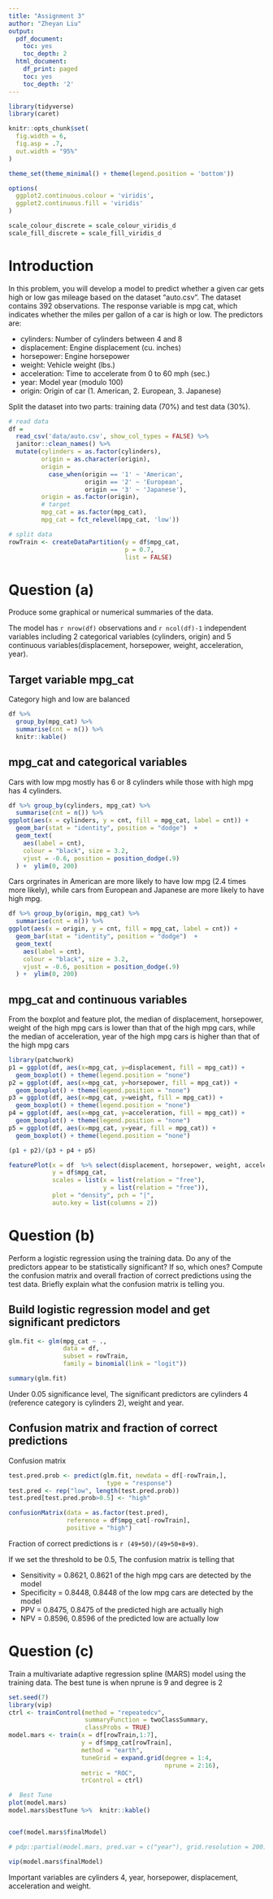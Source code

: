```yaml
---
title: "Assignment 3"
author: "Zheyan Liu"
output:
  pdf_document:
    toc: yes
    toc_depth: 2
  html_document:
    df_print: paged
    toc: yes
    toc_depth: '2'
--- 
```


```r
library(tidyverse)
library(caret)

knitr::opts_chunk$set(
  fig.width = 6,
  fig.asp = .7,
  out.width = "95%"
)

theme_set(theme_minimal() + theme(legend.position = 'bottom'))

options(
  ggplot2.continuous.colour = 'viridis',
  ggplot2.continuous.fill = 'viridis'
)

scale_colour_discrete = scale_colour_viridis_d
scale_fill_discrete = scale_fill_viridis_d
```

# Introduction

In this problem, you will develop a model to predict whether a given car gets high or
low gas mileage based on the dataset “auto.csv”. The dataset contains 392 observations.
The response variable is mpg cat, which indicates whether the miles per gallon of a car is
high or low. The predictors are:

* cylinders: Number of cylinders between 4 and 8
* displacement: Engine displacement (cu. inches)
* horsepower: Engine horsepower
* weight: Vehicle weight (lbs.)
* acceleration: Time to accelerate from 0 to 60 mph (sec.)
* year: Model year (modulo 100)
* origin: Origin of car (1. American, 2. European, 3. Japanese)

Split the dataset into two parts: training data (70%) and test data (30%).

```r
# read data
df = 
  read_csv('data/auto.csv', show_col_types = FALSE) %>% 
  janitor::clean_names() %>% 
  mutate(cylinders = as.factor(cylinders),
         origin = as.character(origin),
         origin = 
           case_when(origin == '1' ~ 'American',
                     origin == '2' ~ 'European',
                     origin == '3' ~ 'Japanese'),
         origin = as.factor(origin),
         # target
         mpg_cat = as.factor(mpg_cat),
         mpg_cat = fct_relevel(mpg_cat, 'low'))

# split data
rowTrain <- createDataPartition(y = df$mpg_cat,
                                p = 0.7,
                                list = FALSE)
```

# Question (a)

Produce some graphical or numerical summaries of the data.

The model has `r nrow(df)` observations and `r ncol(df)-1` independent variables including 2 categorical variables (cylinders, origin) and 5 continuous variables(displacement, horsepower, weight, acceleration, year).

## Target variable mpg_cat

Category high and low are balanced

```r
df %>% 
  group_by(mpg_cat) %>% 
  summarise(cnt = n()) %>% 
  knitr::kable()
```


## mpg_cat and categorical variables

Cars with low mpg mostly has 6 or 8 cylinders while those with high mpg has 4 cylinders.


```r
df %>% group_by(cylinders, mpg_cat) %>% 
  summarise(cnt = n()) %>% 
ggplot(aes(x = cylinders, y = cnt, fill = mpg_cat, label = cnt)) + 
  geom_bar(stat = "identity", position = "dodge")  +
  geom_text(
    aes(label = cnt),
    colour = "black", size = 3.2,
    vjust = -0.6, position = position_dodge(.9)
  ) +  ylim(0, 200)
```

Cars orgrinates in American are more likely to have low mpg (2.4 times more likely), while cars from European and Japanese are more likely to have high mpg.

```r

df %>% group_by(origin, mpg_cat) %>% 
  summarise(cnt = n()) %>% 
ggplot(aes(x = origin, y = cnt, fill = mpg_cat, label = cnt)) + 
  geom_bar(stat = "identity", position = "dodge")  +
  geom_text(
    aes(label = cnt),
    colour = "black", size = 3.2,
    vjust = -0.6, position = position_dodge(.9)
  ) +  ylim(0, 200)

```


## mpg_cat and continuous variables

From the boxplot and feature plot, the median of displacement, horsepower, weight of the high mpg cars is lower than that of the high mpg cars, while the median of acceleration, year of the high mpg cars is higher than that of the high mpg cars


```r
library(patchwork)
p1 = ggplot(df, aes(x=mpg_cat, y=displacement, fill = mpg_cat)) + 
  geom_boxplot() + theme(legend.position = "none")
p2 = ggplot(df, aes(x=mpg_cat, y=horsepower, fill = mpg_cat)) + 
  geom_boxplot() + theme(legend.position = "none") 
p3 = ggplot(df, aes(x=mpg_cat, y=weight, fill = mpg_cat)) + 
  geom_boxplot() + theme(legend.position = "none") 
p4 = ggplot(df, aes(x=mpg_cat, y=acceleration, fill = mpg_cat)) + 
  geom_boxplot() + theme(legend.position = "none") 
p5 = ggplot(df, aes(x=mpg_cat, y=year, fill = mpg_cat)) + 
  geom_boxplot() + theme(legend.position = "none") 

(p1 + p2)/(p3 + p4 + p5)
```

```r
featurePlot(x = df  %>% select(displacement, horsepower, weight, acceleration, year), 
            y = df$mpg_cat,
            scales = list(x = list(relation = "free"), 
                          y = list(relation = "free")),
            plot = "density", pch = "|", 
            auto.key = list(columns = 2))
```

# Question (b)

Perform a logistic regression using the training data. Do any of the predictors appear
to be statistically significant? If so, which ones? Compute the confusion matrix and
overall fraction of correct predictions using the test data. Briefly explain what the
confusion matrix is telling you.

## Build logistic regression model and get significant predictors

```r
glm.fit <- glm(mpg_cat ~ ., 
               data = df, 
               subset = rowTrain, 
               family = binomial(link = "logit"))

summary(glm.fit)
```

Under 0.05 significance level, The significant predictors are cylinders 4 (reference category is cylinders 2), weight and year.


## Confusion matrix and fraction of correct predictions

Confusion matrix

```r
test.pred.prob <- predict(glm.fit, newdata = df[-rowTrain,],
                           type = "response")
test.pred <- rep("low", length(test.pred.prob))
test.pred[test.pred.prob>0.5] <- "high"

confusionMatrix(data = as.factor(test.pred),
                reference = df$mpg_cat[-rowTrain],
                positive = "high")
```

Fraction of correct predictions is `r (49+50)/(49+50+8+9)`.

If we set the threshold to be 0.5, The confusion matrix is telling that

* Sensitivity = 0.8621, 0.8621 of the high mpg cars are detected by the model
* Specificity = 0.8448, 0.8448 of the low mpg cars are detected by the model
* PPV = 0.8475, 0.8475 of the predicted high are actually high
* NPV = 0.8596, 0.8596 of the predicted low are actually low


# Question (c)

Train a multivariate adaptive regression spline (MARS) model using the training data. The best tune is when nprune is 9 and degree is 2

```r
set.seed(7)
library(vip)
ctrl <- trainControl(method = "repeatedcv",
                     summaryFunction = twoClassSummary,
                     classProbs = TRUE)
model.mars <- train(x = df[rowTrain,1:7],
                    y = df$mpg_cat[rowTrain],
                    method = "earth",
                    tuneGrid = expand.grid(degree = 1:4, 
                                           nprune = 2:16),
                    metric = "ROC",
                    trControl = ctrl)

#  Best Tune
plot(model.mars)
model.mars$bestTune %>%  knitr::kable()


coef(model.mars$finalModel) 

# pdp::partial(model.mars, pred.var = c("year"), grid.resolution = 200) %>% autoplot()

vip(model.mars$finalModel)

```


Important variables are cylinders 4, year, horsepower, displacement, acceleration and weight.




